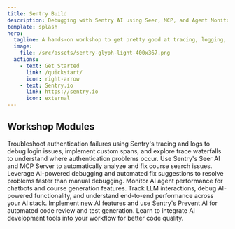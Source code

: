 ```yaml
---
title: Sentry Build
description: Debugging with Sentry AI using Seer, MCP, and Agent Monitoring
template: splash
hero:
  tagline: A hands-on workshop to get pretty good at tracing, logging, and application monitoring with Sentry. Featuring technologies like React, Node.js, NeonDB, and Drizzle.
  image:
    file: /src/assets/sentry-glyph-light-400x367.png
  actions:
    - text: Get Started
      link: /quickstart/
      icon: right-arrow
    - text: Sentry.io
      link: https://sentry.io
      icon: external
---
```



## Workshop Modules

<CardGrid>
  <Card title="Tracing and Logs" icon="document">
    Troubleshoot authentication failures using Sentry's tracing and logs to
    debug login issues, implement custom spans, and explore trace waterfalls to
    understand where authentication problems occur.
  </Card>
  <Card title="Seer AI and MCP Server" icon="magnifier">
    Use Sentry's Seer AI and MCP Server to automatically analyze and fix course
    search issues. Leverage AI-powered debugging and automated fix suggestions
    to resolve problems faster than manual debugging.
  </Card>
  <Card title="AI Agent Monitoring" icon="star">
    Monitor AI agent performance for chatbots and course generation features.
    Track LLM interactions, debug AI-powered functionality, and understand
    end-to-end performance across your AI stack.
  </Card>
  <Card title="AI PR Review and Test Generation" icon="heart">
    Implement new AI features and use Sentry's Prevent AI for automated code
    review and test generation. Learn to integrate AI development tools into
    your workflow for better code quality.
  </Card>
</CardGrid>
